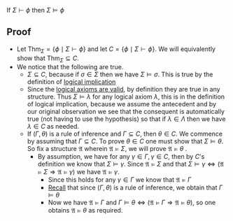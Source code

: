 <math display="block">\text{If }\Sigma \vdash \phi \text{ then } \Sigma \models \phi</math> 

== Proof ==
* Let <math display="inline">\text{Thm}_{\Sigma} = \left\{ \phi \mid \Sigma \vdash \phi \right\}</math> and let <math display="inline">C=\left\{ \phi \mid \Sigma \vdash \phi  \right\}</math>. We will equivalently show that <math display="inline">\text{Thm}_\Sigma \subseteq C</math>.
* We notice that the following are true. 
**<math display="inline">\Sigma \subseteq C</math>, because if <math display="inline">\sigma \in \Sigma</math> then we have <math display="inline">\Sigma \models \sigma</math>. This is true by the definition of [[Logical Implication|logical implication]]
** Since the [[The Logical Axioms are Valid|logical axioms are valid]], by definition they are true in any structure. Thus <math display="inline">\Sigma \models \lambda</math> for any logical axiom <math disp="" lay="inline">\lambda</math>, this is in the definition of logical implication, because we assume the antecedent and by our original observation we see that the consequent is automatically true (not having to use the hypothesis) so that if <math display="inline">\lambda \in \Lambda</math> then we have <math display="inline">\lambda \in C</math> as needed.
** If <math display="inline">\left( \Gamma, \theta \right)</math> is a rule of inference and <math display="inline">\Gamma \subseteq C</math>, then <math display="inline">\theta \in C</math>. We commence by assuming that <math display="inline">\Gamma \subseteq C</math>. To prove <math display="inline">\theta \in C</math> one must show that <math di="" splay="inline">\Sigma \models \theta</math>. So fix a structure <math display="inline">\mathfrak{A}</math> wherein <math display="inline">\mathfrak{A}\models \Sigma</math>, we will prove <math display="inline">\mathfrak{A} \models \theta</math> . 
*** By assumption, we have for any <math display="inline">\gamma \in \Gamma, \gamma \in C</math>, then by <math display="inline">C</math>'s definition we know that <math displa="" y="inline">\Sigma \models \gamma</math>. Since <math display="inline">\mathfrak{A} \models \Sigma</math> and that <math display="inline">\Sigma \models \gamma \Leftrightarrow 
\left( \mathfrak{A}\models \Sigma \Rightarrow \mathfrak{A} \models \gamma \right)</math> we have <math display="inline">\mathfrak{A} \models \gamma</math>. 
**** Since this holds for any <math display="inline">\gamma \in \Gamma</math> we know that <math display="inline">\mathfrak{A} \models \Gamma</math>
**** [[Rules of Inference Preserve Truth|Recall]] that since <math display="inline">\left( \Gamma, \theta \right)</math> is a rule of inference, we obtain that <math display="inline">\Gamma \models \theta</math>
**** Now we have <math display="inline">\mathfrak{A} \models \Gamma</math> and <math display="inline">\Gamma \models \theta \Leftrightarrow \left( \mathfrak{A} \models \Gamma \Rightarrow
 \mathfrak{A} \models \theta \right)</math>, so one obtains <math display="inline">\mathfrak{A} \models \theta</math> as required.

{{Knowledge Metadata|Deductions|Theorem}}